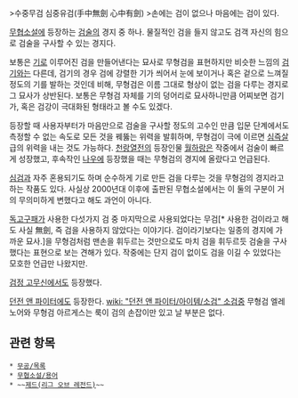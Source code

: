 {{{+1 無形劍}}}

>수중무검 심중유검(手中無劍 心中有劍)
>손에는 검이 없으나 마음에는 검이 있다.

[[무협소설]]에 등장하는 [[검술]]의 경지 중 하나. 물질적인 검을 들지 않고도 검객 자신의 힘으로 검술을 구사할 수 있는 경지다.

보통은 [[기]]로 이루어진 검을 만들어낸다는 묘사로 무형검을 표현하지만 비슷한 느낌의 [[검기]]와는 다른데, 검기의 경우 검에 강렬한 기가 씌어서 눈에 보이거나 혹은 겉으로 느껴질 정도의 기를 발하는 것인데 비해, 무형검은 이름 그대로 형상이 없는 검을 다루는 경지로 그 묘사가 상반된다. 보통은 무형검 자체를 기의 덩어리로 묘사하니만큼 어찌보면 검기가, 혹은 검강이 극대화된 형태라고 볼 수도 있겠다.

등장할 때 사용자부터가 마음만으로 검술을 구사할 정도의 고수인 만큼 입문 단계에서도 측정할 수 없는 속도로 모든 것을 꿰뚫는 위력을 발휘하며, 무형검이 극에 이르면 [[심즉살]] 급의 위력을 내는 것도 가능하다. [[천랑열전]]의 등장인물 [[월하랑]]은 작중에서 검술이 빠르게 성장했고, 후속작인 [[나우(만화)|나우]]에 등장했을 때는 무형검의 경지에 올랐다고 언급된다.

[[심검]]과 자주 혼용되기도 하며 순수하게 기로 만든 검을 다루는 것을 무형검의 경지라고 하는 작품도 있다. 사실상 2000년대 이후에 출판된 무협소설에서는 이 둘의 구분이 거의 무의미하게 변했다고 해도 과언이 아니다.

[[독고구패]]가 사용한 다섯가지 검 중 마지막으로 사용되었다는 무검[* 사용한 검이라고 해도 사실 無劍, 즉 검을 사용하지 않았다는 이야기다. 검이라기보다는 일종의 경지에 가까운 묘사.]을 무형검처럼 맨손을 휘두르는 것만으로도 마치 검을 휘두르듯 검술을 구사했다는 표현으로 보는 견해가 있다. 작중에는 단지 검이 없이도 검을 이길 수 있었다는 모호한 언급만 나왔지만.

[[검정 고무신]]에서도 등장했다.

[[던전 앤 파이터]]에도 등장한다. [[wiki: "던전 앤 파이터/아이템/소검" 소검]]중 무형검 엘레노어와 무형검 아르게스는 룩이 검의 손잡이만 있고 날 부분은 없다.

== 관련 항목 ==
 * [[무공/목록]]
 * [[무협소설/용어]]
 * ~~[[제드(리그 오브 레전드)]]~~
